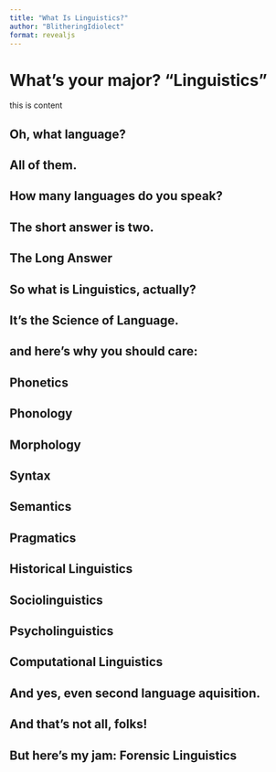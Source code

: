 ```yaml
---
title: "What Is Linguistics?"
author: "BlitheringIdiolect"
format: revealjs
---
```


# What's your major? "Linguistics"

this is content

## Oh, what language?

## All of them.

## How many languages do you speak?

## The short answer is two. 

## The Long Answer

## So what is Linguistics, actually?

## It's the Science of Language. 

## and here's why you should care:

## Phonetics

## Phonology

## Morphology

## Syntax

## Semantics

## Pragmatics

## Historical Linguistics

## Sociolinguistics

## Psycholinguistics

## Computational Linguistics

## And yes, even second language aquisition.

## And that's not all, folks!

## But here's my jam: Forensic Linguistics